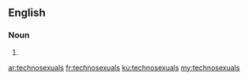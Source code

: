==English==

===Noun===
{{head|en|noun plural form}}

# {{plural of|technosexual|lang=en}}

[[ar:technosexuals]]
[[fr:technosexuals]]
[[ku:technosexuals]]
[[my:technosexuals]]